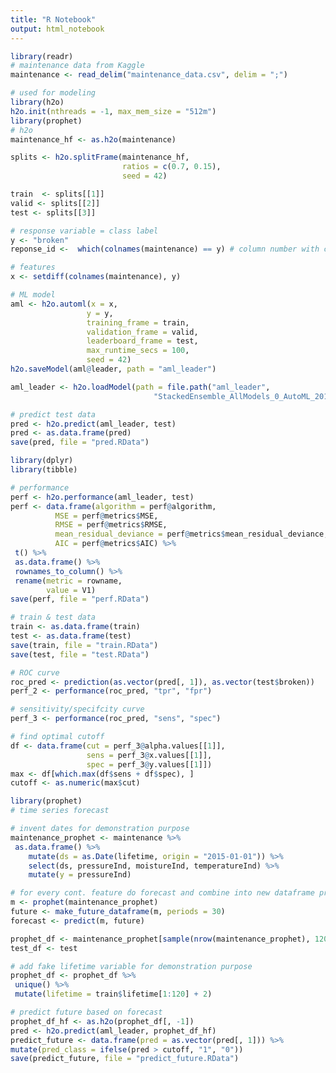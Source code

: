 ```yaml
---
title: "R Notebook"
output: html_notebook
---
```


```r
library(readr)
# maintenance data from Kaggle
maintenance <- read_delim("maintenance_data.csv", delim = ";")
```

```r
# used for modeling
library(h2o)
h2o.init(nthreads = -1, max_mem_size = "512m")
library(prophet)
# h2o
maintenance_hf <- as.h2o(maintenance)
```

```r
splits <- h2o.splitFrame(maintenance_hf,
                         ratios = c(0.7, 0.15),
                         seed = 42)

train  <- splits[[1]]
valid <- splits[[2]]
test <- splits[[3]]
```

```r
# response variable = class label
y <- "broken"
reponse_id <-  which(colnames(maintenance) == y) # column number with class

# features
x <- setdiff(colnames(maintenance), y)
```


```r
# ML model
aml <- h2o.automl(x = x,
                 y = y,
                 training_frame = train,
                 validation_frame = valid,
                 leaderboard_frame = test,
                 max_runtime_secs = 100,
                 seed = 42)
h2o.saveModel(aml@leader, path = "aml_leader")

```

```r
aml_leader <- h2o.loadModel(path = file.path("aml_leader",
                                "StackedEnsemble_AllModels_0_AutoML_20180715_163425"))
```

```r
# predict test data
pred <- h2o.predict(aml_leader, test)
pred <- as.data.frame(pred)
save(pred, file = "pred.RData")
```



```r
library(dplyr)
library(tibble)

# performance
perf <- h2o.performance(aml_leader, test)
perf <- data.frame(algorithm = perf@algorithm,
          MSE = perf@metrics$MSE,
          RMSE = perf@metrics$RMSE,
          mean_residual_deviance = perf@metrics$mean_residual_deviance,
          AIC = perf@metrics$AIC) %>%
 t() %>%
 as.data.frame() %>%
 rownames_to_column() %>%
 rename(metric = rowname,
        value = V1)
save(perf, file = "perf.RData")
```


```r
# train & test data
train <- as.data.frame(train)
test <- as.data.frame(test)
save(train, file = "train.RData")
save(test, file = "test.RData")
```

```r
# ROC curve
roc_pred <- prediction(as.vector(pred[, 1]), as.vector(test$broken))
perf_2 <- performance(roc_pred, "tpr", "fpr")

# sensitivity/specifcity curve
perf_3 <- performance(roc_pred, "sens", "spec")

# find optimal cutoff
df <- data.frame(cut = perf_3@alpha.values[[1]], 
                 sens = perf_3@x.values[[1]], 
                 spec = perf_3@y.values[[1]])
max <- df[which.max(df$sens + df$spec), ]
cutoff <- as.numeric(max$cut)

```


```r
library(prophet)
# time series forecast

# invent dates for demonstration purpose
maintenance_prophet <- maintenance %>%
 as.data.frame() %>%
    mutate(ds = as.Date(lifetime, origin = "2015-01-01")) %>%
    select(ds, pressureInd, moistureInd, temperatureInd) %>% 
    mutate(y = pressureInd)

# for every cont. feature do forecast and combine into new dataframe prophet_df
m <- prophet(maintenance_prophet)
future <- make_future_dataframe(m, periods = 30)
forecast <- predict(m, future)

prophet_df <- maintenance_prophet[sample(nrow(maintenance_prophet), 120), ]
test_df <- test

# add fake lifetime variable for demonstration purpose
prophet_df <- prophet_df %>%
 unique() %>%
 mutate(lifetime = train$lifetime[1:120] + 2)

# predict future based on forecast
prophet_df_hf <- as.h2o(prophet_df[, -1])
pred <- h2o.predict(aml_leader, prophet_df_hf)
predict_future <- data.frame(pred = as.vector(pred[, 1])) %>%
mutate(pred_class = ifelse(pred > cutoff, "1", "0"))
save(predict_future, file = "predict_future.RData")
```

